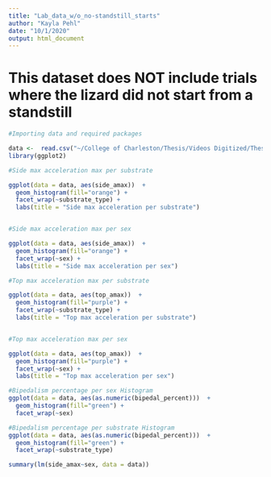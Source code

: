 ```yaml
---
title: "Lab_data_w/o_no-standstill_starts"
author: "Kayla Pehl"
date: "10/1/2020"
output: html_document
---
```


# This dataset does NOT include trials where the lizard did not start from a standstill

```r
#Importing data and required packages

data <-  read.csv("~/College of Charleston/Thesis/Videos Digitized/Thesis_videos_digitized_condensed_final_10.01.20_removed_non-standstill_starts.csv")
library(ggplot2)
```

```r
#Side max acceleration max per substrate 

ggplot(data = data, aes(side_amax))  + 
  geom_histogram(fill="orange") +
  facet_wrap(~substrate_type) +
  labs(title = "Side max acceleration per substrate")


#Side max acceleration max per sex

ggplot(data = data, aes(side_amax))  + 
  geom_histogram(fill="orange") +
  facet_wrap(~sex) +
  labs(title = "Side max acceleration per sex")
```

```r
#Top max acceleration max per substrate 

ggplot(data = data, aes(top_amax))  + 
  geom_histogram(fill="purple") +
  facet_wrap(~substrate_type) +
  labs(title = "Top max acceleration per substrate")


#Top max acceleration max per sex

ggplot(data = data, aes(top_amax))  + 
  geom_histogram(fill="purple") +
  facet_wrap(~sex) +
  labs(title = "Top max acceleration per sex")
```


```r
#Bipedalism percentage per sex Histogram
ggplot(data = data, aes(as.numeric(bipedal_percent)))  + 
  geom_histogram(fill="green") +
  facet_wrap(~sex)

#Bipedalism percentage per substrate Histogram
ggplot(data = data, aes(as.numeric(bipedal_percent)))  + 
  geom_histogram(fill="green") +
  facet_wrap(~substrate_type)
```


```r
summary(lm(side_amax~sex, data = data))
```





















